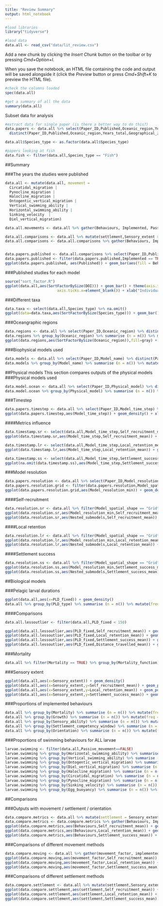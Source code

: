 ```yaml
---
title: "Review Summary"
output: html_notebook
---
```



```r
#load libraries
library("tidyverse")

#load data
data.all <- read_csv("data/lit_review.csv")
```

Add a new chunk by clicking the *Insert Chunk* button on the toolbar or by pressing *Cmd+Option+I*.

When you save the notebook, an HTML file containing the code and output will be saved alongside it (click the *Preview* button or press *Cmd+Shift+K* to preview the HTML file).

```r
#check the columns loaded
spec(data.all)

#get a summary of all the data
summary(data.all)
```

Subset data for analysis

```r
#extract data for single paper (is there a better way to do this?)
data.papers <- data.all %>% select(Paper_ID,Published,Oceanic_region,Years_total,Geographical_zone,Model_reuse,Model_name,Physical_model,Nested_submodels,Model_time_step) %>% 
  distinct(Paper_ID,Published,Oceanic_region,Years_total,Geographical_zone,Model_reuse,Model_name,Physical_model,Nested_submodels,Model_time_step)

data.all$Species_type <- as.factor(data.all$Species_type)

#papers looking at fish
data.fish <- filter(data.all,Species_type == "Fish")
```


##Summary

###The years the studies were published

```r
data.all <- mutate(data.all, movement = 
  Circatidal_migration |
  Pynocline_migration |
  Halocline_migration |
  Ontogentic_vertical_migration |
  Vertical_swimming_ability |
  Horizontal_swimming_ability |
  Sinking_velocity  | 
  Diel_vertical_migration)

data.all.movements <- data.all %>% gather(Behaviours, Implemented, Passive_movement,movement)

data.all.comparisons <- data.all %>% mutate(settlement,Sensory_extent > 0)
data.all.comparisons <- data.all.comparisons %>% gather(Behaviours, Implemented, Passive_movement,movement,Orientation,settlement)


data.papers.published <- data.all.comparisons %>% select(Paper_ID,Published,Behaviours,Implemented) %>% distinct(Paper_ID,Published,Behaviours,Implemented)
data.papers.published <- filter(data.papers.published,Implemented == TRUE)
ggplot(data.papers.published, aes(Published)) + geom_bar(aes(fill = Behaviours)) +labs( x = "Publication year", y = "Number of papers")
```
###Published studies for each model

```r
source("sort_factor.R")
ggplot(data.all,aes(SortFactorBySize(DOI))) + geom_bar() + theme(axis.text.x=element_blank(),
                        axis.ticks.x=element_blank()) + xlab("Individual model runs per study")
```
###Different taxa

```r
data.taxa <- select(data.all,Species_type) %>% na.omit()
ggplot(data=data.taxa,aes(SortFactorBySize(Species_type))) + geom_bar() + coord_flip() + ylab("Number of models using the taxa") + xlab("Taxa")
```

###Oceangraphic regions
```r
data.regions <- data.all %>% select(Paper_ID,Oceanic_region) %>% distinct(Paper_ID,Oceanic_region)
data.regions %>% group_by(Oceanic_region) %>% summarise (n = n()) %>% mutate(freq = n / sum(n))
ggplot(data.regions,aes(SortFactorBySize(Oceanic_region)),fill=gray) + geom_bar() + coord_flip() + xlab("Oceanographic region") + ylab("Number of papers per region")
```


###Biophysical models used
```r
data.models <- data.all %>% select(Paper_ID,Model_name) %>% distinct(Paper_ID,Model_name)
data.models %>% group_by(Model_name) %>% summarise (n = n()) %>% mutate(freq = n / sum(n))
```


##Physical models
This section compares outputs of the physical models
###Physical models used
```r
data.model.ocean <- data.all %>% select(Paper_ID,Physical_model) %>% distinct(Paper_ID,Physical_model)
data.model.ocean %>% group_by(Physical_model) %>% summarise (n = n()) %>% mutate(freq = n / sum(n))
```

###Timestep

```r
data.papers.timestep <- data.all %>% select(Paper_ID,Model_time_step) %>% distinct(Paper_ID,Model_time_step) %>% na.omit()
ggplot(data.papers.timestep,aes(Model_time_step)) + geom_density() + xlab("Time step (seconds)")
```


####Metrics influence
```r
data.timestamp.sr <- select(data.all,Model_time_step,Self_recruitment_mean) %>% na.omit()
ggplot(data.timestamp.sr,aes(Model_time_step,Self_recruitment_mean)) + geom_point()

data.timestamp.lr <- select(data.all,Model_time_step,Local_retention_mean) %>% na.omit()
ggplot(data.timestamp.lr,aes(Model_time_step,Local_retention_mean)) + geom_point()

data.timestamp.ss <- select(data.all,Model_time_step,Settlement_success_mean)
ggplot(na.omit(data.timestamp.ss),aes(Model_time_step,Settlement_success_mean)) + geom_point()

```




###Model resolution
```r
data.papers.resolution <- data.all %>% select(Paper_ID,Model_resolution_min,Model_spatial_shape) %>% distinct(Paper_ID,Model_resolution_min,Model_spatial_shape)
data.papers.resolution.grid <- filter(data.papers.resolution,Model_spatial_shape == "Grid")
ggplot(data.papers.resolution.grid,aes(Model_resolution_min)) + geom_density() + xlab("The minimumn model resolution (seconds)")
```


####Self-recruitment
```r
data.resolution.sr <- data.all %>% filter(Model_spatial_shape == "Grid") %>%select(Model_resolution_min,Model_spatial_shape,Self_recruitment_mean,Nested_submodels) %>% na.omit() 
ggplot(data.resolution.sr,aes(Model_resolution_min,Self_recruitment_mean)) + geom_point()
ggplot(data.resolution.sr,aes(Nested_submodels,Self_recruitment_mean)) + geom_boxplot()+ geom_jitter(width = 0.2)
```
####Local retention
```r
data.resolution.lr <- data.all %>% filter(Model_spatial_shape == "Grid") %>%select(Model_resolution_min,Nested_submodels,Local_retention_mean) %>% na.omit()
ggplot(data.resolution.lr,aes(Model_resolution_min,Local_retention_mean)) + geom_point()
ggplot(data.resolution.lr,aes(Nested_submodels,Local_retention_mean)) + geom_boxplot()+ geom_jitter(width = 0.2)
```
####Settlement success
```r
data.resolution.ss <- data.all %>% filter(Model_spatial_shape == "Grid") %>%select(Model_resolution_min,Nested_submodels,Settlement_success_mean) %>% na.omit()
ggplot(data.resolution.ss,aes(Model_resolution_min,Settlement_success_mean)) + geom_point() + geom_smooth(method=lm)
ggplot(data.resolution.ss,aes(Nested_submodels,Settlement_success_mean)) + geom_boxplot()+ geom_jitter(width = 0.2)
```


##Biological models


###Pelagic larval durations
```r
ggplot(data.all,aes(x=PLD_fixed)) + geom_density()
data.all %>% group_by(PLD_type) %>% summarise (n = n()) %>% mutate(freq = n / sum(n)) %>% na.omit
```
####Comparisons
```r

data.all.lessoutlier <- filter(data.all,PLD_fixed < 150)

ggplot(data.all.lessoutlier,aes(PLD_fixed,Self_recruitment_mean)) + geom_point() 
ggplot(data.all.lessoutlier,aes(PLD_fixed,Local_retention_mean)) + geom_point()
ggplot(data.all.lessoutlier,aes(PLD_fixed,Settlement_success_mean)) + geom_point()
ggplot(data.all.lessoutlier,aes(PLD_fixed,Distance_travelled_mean)) + geom_point() 
```


###Mortality
```r
data.all %>% filter(Mortality == TRUE) %>% group_by(Mortality_function) %>% summarise (n = n()) %>% mutate(freq = n / sum(n))
```


###Sensory extent
```r
ggplot(data.all,aes(x=Sensory_extent)) + geom_density()
ggplot(data.all,aes(x=Sensory_extent,y=Self_recruitment_mean)) + geom_point()
ggplot(data.all,aes(x=Sensory_extent,y=Local_retention_mean)) + geom_point()
ggplot(data.all,aes(x=Sensory_extent,y=Settlement_success_mean)) + geom_point()
```

###Proportions of implemented behaviours
```r
data.all %>% group_by(Mortality) %>% summarise (n = n()) %>% mutate(freq = n / sum(n))
data.all %>% group_by(Growth) %>% summarise (n = n()) %>% mutate(freq = n / sum(n))
data.all %>% group_by(Sensory_ability) %>% summarise (n = n()) %>% mutate(freq = n / sum(n))
data.all %>% group_by(Settlement_competency_window) %>% summarise (n = n()) %>% mutate(freq = n / sum(n))
data.all %>% group_by(Orientation) %>% summarise (n = n()) %>% mutate(freq = n / sum(n))
```

###Proportions of swimming behaviours for ALL larvae
```r
larvae.swimming <- filter(data.all,Passive_movement==FALSE)
larvae.swimming %>% group_by(Horizontal_swimming_ability) %>% summarise (n = n()) %>% mutate(freq = n / sum(n))
larvae.swimming %>% group_by(Vertical_swimming_ability) %>% summarise (n = n()) %>% mutate(freq = n / sum(n))
larvae.swimming %>% group_by(Ontogentic_vertical_migration) %>% summarise (n = n()) %>% mutate(freq = n / sum(n))
larvae.swimming %>% group_by(Diel_vertical_migration) %>% summarise (n = n()) %>% mutate(freq = n / sum(n))
larvae.swimming %>% group_by(Halocline_migration) %>% summarise (n = n()) %>% mutate(freq = n / sum(n))
larvae.swimming %>% group_by(Circatidal_migration) %>% summarise (n = n()) %>% mutate(freq = n / sum(n))
larvae.swimming %>% group_by(Pynocline_migration) %>% summarise (n = n()) %>% mutate(freq = n / sum(n))
larvae.swimming %>% group_by(Sinking_velocity) %>% summarise (n = n()) %>% mutate(freq = n / sum(n))
larvae.swimming %>% group_by(Egg_buoyancy) %>% summarise (n = n()) %>% mutate(freq = n / sum(n))
```

##Comparisons

###Outputs with movement / settlement / orientation
```r
data.compare.metrics <- data.all %>% mutate(settlement = Sensory_extent > 0) %>% mutate(move_orien = movement & Orientation) %>% mutate(orien_settle = Orientation & Sensory_extent > 0) %>% mutate(move_orien_settle = Orientation & Sensory_extent > 0 & movement) %>% mutate(move_settle = Sensory_extent > 0 & movement)
data.compare.metrics <- data.compare.metrics %>% gather(Behaviours, Implemented, Passive_movement,movement,Orientation,settlement,move_orien,orien_settle,move_settle,move_orien_settle) %>% filter(Implemented == TRUE)
ggplot(data.compare.metrics,aes(Behaviours,Self_recruitment_mean)) + geom_boxplot(na.rm = TRUE) + geom_jitter(width=0.2) + coord_flip()
ggplot(data.compare.metrics,aes(Behaviours,Local_retention_mean)) + geom_boxplot(na.rm = TRUE) + geom_jitter(width=0.2) + coord_flip()
ggplot(data.compare.metrics,aes(Behaviours,Settlement_success_mean)) + geom_boxplot(na.rm = TRUE) + geom_jitter(width=0.2) + coord_flip()
```

###Comparisons of different movement methods
```r
data.compare.moving <- data.all %>% gather(movement_factor, implemented,  Circatidal_migration, Pynocline_migration, Halocline_migration, Ontogentic_vertical_migration, Vertical_swimming_ability, Horizontal_swimming_ability, Sinking_velocity, Diel_vertical_migration) %>% filter(implemented == TRUE)
ggplot(data.compare.moving,aes(movement_factor,Self_recruitment_mean)) + geom_boxplot(na.rm = TRUE) + geom_jitter(width=0.2) + coord_flip()
ggplot(data.compare.moving,aes(movement_factor,Local_retention_mean)) + geom_boxplot(na.rm = TRUE) + geom_jitter(width=0.2) + coord_flip()
ggplot(data.compare.moving,aes(movement_factor,Settlement_success_mean)) + geom_boxplot(na.rm = TRUE) + geom_jitter(width=0.2) + coord_flip()
```

###Comparisons of different settlement methods
```r
data.compare.settlement <- data.all %>% mutate(settlement,Sensory_extent > 0)
ggplot(data.compare.settlement,aes(settlement,Self_recruitment_mean)) + geom_boxplot(na.rm = TRUE) + geom_jitter(width=0.2) 
ggplot(data.compare.settlement,aes(settlement,Local_retention_mean)) + geom_boxplot(na.rm = TRUE) + geom_jitter(width=0.2) 
ggplot(data.compare.settlement,aes(settlement,Settlement_success_mean)) + geom_boxplot(na.rm = TRUE) + geom_jitter(width=0.2) 
```

